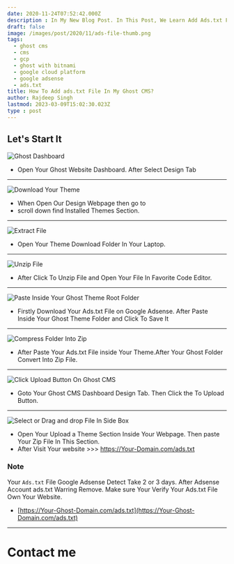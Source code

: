 ```yaml
---
date: 2020-11-24T07:52:42.000Z
description : In My New Blog Post. In This Post, We Learn Add Ads.txt File In Ghost CMS Blog.
draft: false
image: /images/post/2020/11/ads-file-thumb.png
tags:
  - ghost cms
  - cms
  - gcp
  - ghost with bitnami
  - google cloud platform
  - google adsense
  - ads.txt
title: How To Add ads.txt File In My Ghost CMS?
author: Rajdeep Singh
lastmod: 2023-03-09T15:02:30.023Z
type : post
---
```


## Let's Start It

![Ghost Dashboard](/images/post/2020/11/Ghoast-Dashboard.png 'Ghost Dashboard')

- Open Your Ghost Website Dashboard. After Select Design Tab

---

![Download Your Theme](/images/post/2020/11/Download-Ghost-Theme.png 'Download Your Theme')

- When Open Our Design Webpage then go to
- scroll down find Installed Themes Section.

---

![Extract File](/images/post/2020/11/Extract-here-1.png 'Extract File')

- Open Your Theme Download Folder In Your Laptop.

---

![Unzip File](/images/post/2020/11/Uzip-File.png 'Unzip File')

- After Click To Unzip File and Open Your File In Favorite Code Editor.

---

![Paste Inside Your Ghost Theme Root Folder](/images/post/2020/11/ads-file-1.png 'Paste Inside Your Ghost Theme Root Folder')

- Firstly Download Your Ads.txt File on Google Adsense. After Paste Inside Your Ghost Theme Folder and Click To Save It

---

![Compress Folder Into Zip](/images/post/2020/11/Compress.png 'Compress Folder Into Zip ')

- After Paste Your Ads.txt File inside Your Theme.After Your Ghost Folder Convert Into Zip File.

---

![Click Upload Button On Ghost CMS](/images/post/2020/11/Upload-Button.png ' Click Upload Button On Ghost CMS')

- Goto Your Ghost CMS Dashboard Design Tab. Then Click the To Upload Button.

---

![Select or Drag and drop File In Side Box](/images/post/2020/11/Upload-File.png 'Select or Drag and drop File In Side Box')

- Open Your Upload a Theme Section Inside Your Webpage. Then paste Your Zip File In This Section.
- After Visit Your website >>> https://Your-Domain.com/ads.txt

### Note

Your `Ads.txt` File Google Adsense Detect Take 2 or 3 days. After Adsense Account
ads.txt Warring Remove. Make sure Your Verify Your Ads.txt File Own Your
Website.

- [https://Your-Ghost-Domain.com/ads.txt](https://Your-Ghost-Domain.com/ads.txt)

---

# Contact me

